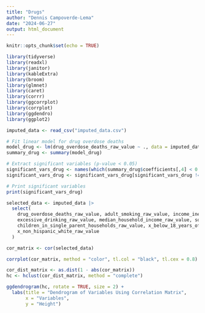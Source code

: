 ```yaml
---
title: "Drugs"
author: "Dennis Campoverde-Lema"
date: "2024-06-27"
output: html_document
---
```


```r
knitr::opts_chunk$set(echo = TRUE)
```

```r
library(tidyverse)
library(readxl)
library(janitor)
library(kableExtra)
library(broom)
library(glmnet)
library(caret)
library(corrr)
library(ggcorrplot)
library(corrplot)
library(ggdendro)
library(ggplot2)

```


```r
imputed_data <- read_csv("imputed_data.csv")
```


```r
# Fit linear model for drug overdose deaths
model_drug <- lm(drug_overdose_deaths_raw_value ~ ., data = imputed_data)
summary_drug <- summary(model_drug)

# Extract significant variables (p-value < 0.05)
significant_vars_drug <- names(which(summary_drug$coefficients[,4] < 0.05))
significant_vars_drug <- significant_vars_drug[significant_vars_drug != "(Intercept)"]

# Print significant variables
print(significant_vars_drug)

```


```r
selected_data <- imputed_data |> 
  select(
    drug_overdose_deaths_raw_value, adult_smoking_raw_value, income_inequality_raw_value,
    excessive_drinking_raw_value, median_household_income_raw_value, some_college_raw_value,
    children_in_single_parent_households_raw_value, x_below_18_years_of_age_raw_value,
    x_non_hispanic_white_raw_value
  )

cor_matrix <- cor(selected_data)

corrplot(cor_matrix, method = "color", tl.col = "black", tl.cex = 0.8)

cor_dist_matrix <- as.dist(1 - abs(cor_matrix))
hc <- hclust(cor_dist_matrix, method = "complete")

ggdendrogram(hc, rotate = TRUE, size = 2) +
  labs(title = "Dendrogram of Variables Using Correlation Matrix",
       x = "Variables",
       y = "Height")

```



```r

```

